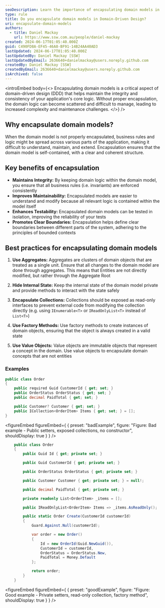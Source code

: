 ```yaml
---
seoDescription: Learn the importance of encapsulating domain models in domain-driven design and how it leads to better maintainability and scalability.
type: rule
title: Do you encapsulate domain models in Domain-Driven Design?
uri: encapsulate-domain-models
authors:
  - title: Daniel Mackay
    url: https://www.ssw.com.au/people/daniel-mackay
created: 2024-06-17T01:05:40.000Z
guid: C490FD8A-EF45-46A8-BF91-14B24AA40AD3
lastUpdated: 2024-06-17T01:05:40.000Z
lastUpdatedBy: Daniel Mackay [SSW]
lastUpdatedByEmail: 2636640+danielmackay@users.noreply.github.com
createdBy: Daniel Mackay [SSW]
createdByEmail: 2636640+danielmackay@users.noreply.github.com
isArchived: false
---
```


<introEmbed
  body={<>
Encapsulating domain models is a critical aspect of domain-driven design (DDD) that helps maintain the integrity and consistency of your application's core logic. Without proper encapsulation, the domain logic can become scattered and difficult to manage, leading to increased complexity and maintenance challenges.
  </>}
/>
## Why encapsulate domain models?

When the domain model is not properly encapsulated, business rules and logic might be spread across various parts of the application, making it difficult to understand, maintain, and extend. Encapsulation ensures that the domain model is self-contained, with a clear and coherent structure.

## Key benefits of encapsulation

* **Maintains Integrity:** By keeping domain logic within the domain model, you ensure that all business rules (i.e. invariants) are enforced consistently
* **Improves Maintainability:** Encapsulated models are easier to understand and modify because all relevant logic is contained within the model itself
* **Enhances Testability:** Encapsulated domain models can be tested in isolation, improving the reliability of your tests
* **Promotes Clear Boundaries:** Encapsulation helps define clear boundaries between different parts of the system, adhering to the principles of bounded contexts

## Best practices for encapsulating domain models

1. **Use Aggregates:** Aggregates are clusters of domain objects that are treated as a single unit. Ensure that all changes to the domain model are done through aggregates. This means that Entities are not directly modified, but rather through the Aggregate Root

2. **Hide Internal State:** Keep the internal state of the domain model private and provide methods to interact with the state safely

3. **Encapsulate Collections:** Collections should be exposed as read-only interfaces to prevent external code from modifying the collection directly (e.g. using `IEnumerable<T>` or `IReadOnlyList<T>` instead of `List<T>`)

4. **Use Factory Methods:** Use factory methods to create instances of domain objects, ensuring that the object is always created in a valid state

5. **Use Value Objects:** Value objects are immutable objects that represent a concept in the domain. Use value objects to encapsulate domain concepts that are not entities

### Examples

```csharp
public class Order
{
    public required Guid CustomerId { get; set; }
    public OrderStatus OrderStatus { get; set; }
    public decimal PaidTotal { get; set; }

    public Customer? Customer { get; set; }
    public ICollection<OrderItem> Items { get; set; } = [];
}
```

<figureEmbed figureEmbed={ {
  preset: "badExample",
  figure: "Figure: Bad example - Public setters, exposed collections, no constructor",
  shouldDisplay: true
} } />


```csharp
    public class Order
    {
        public Guid Id { get; private set; }

        public Guid CustomerId { get; private set; }

        public OrderStatus OrderStatus { get; private set; }

        public Customer Customer { get; private set; } = null!;

        public decimal PaidTotal { get; private set; }

        private readonly List<OrderItem> _items = [];

        public IReadOnlyList<OrderItem> Items => _items.AsReadOnly();

        public static Order Create(CustomerId customerId)
        {
            Guard.Against.Null(customerId);

            var order = new Order()
            {
                Id = new OrderId(Guid.NewGuid()),
                CustomerId = customerId,
                OrderStatus = OrderStatus.New,
                PaidTotal = Money.Default
            };

            return order;
        }
    }
```

<figureEmbed figureEmbed={ {
  preset: "goodExample",
  figure: "Figure: Good example - Private setters, read-only collection, factory method",
  shouldDisplay: true
} } />
